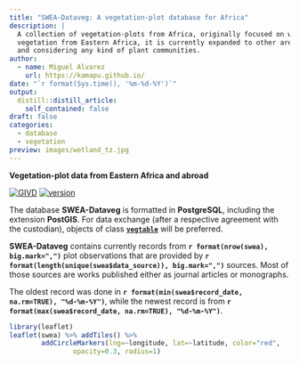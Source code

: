 ---
title: "SWEA-Dataveg: A vegetation-plot database for Africa"
description: |
  A collection of vegetation-plots from Africa, originally focused on wetland
  vegetation from Eastern Africa, it is currently expanded to other areas
  and considering any kind of plant communities.
author:
  - name: Miguel Alvarez
    url: https://kamapu.github.io/
date: "`r format(Sys.time(), '%m-%d-%Y')`"
output:
  distill::distill_article:
    self_contained: false
draft: false
categories:
  - database
  - vegetation
preview: images/wetland_tz.jpg
---

**Vegetation-plot data from Eastern Africa and abroad**

[![GIVD](badges/swea_givd.svg)](http://www.givd.info/ID/AF-00-006)
[![version](badges/sweadataveg_version.svg)](https://kamapu.github.io/sweadataveg/)

The database **SWEA-Dataveg** is formatted in **PostgreSQL**, including the
extension **PostGIS**. For data exchange (after a respective agreement with the
custodian), objects of class
[**`vegtable`**](https://github.com/kamapu/vegtable) will be preferred.

**SWEA-Dataveg** contains currently records from
**`r format(nrow(swea), big.mark=",")`** plot observations that are
provided by
**`r format(length(unique(swea$data_source)), big.mark=",")`**
sources. Most of those sources are works published either as journal articles or
monographs.

The oldest record was done in
**`r format(min(swea$record_date, na.rm=TRUE), "%d-%m-%Y")`**, while
the newest record is from
**`r format(max(swea$record_date, na.rm=TRUE), "%d-%m-%Y")`**.

```{r map_sweadataveg, echo=FALSE, message=FALSE, out.width="100%"}
library(leaflet)
leaflet(swea) %>% addTiles() %>%
		addCircleMarkers(lng=~longitude, lat=~latitude, color="red",
				opacity=0.3, radius=1)
```
